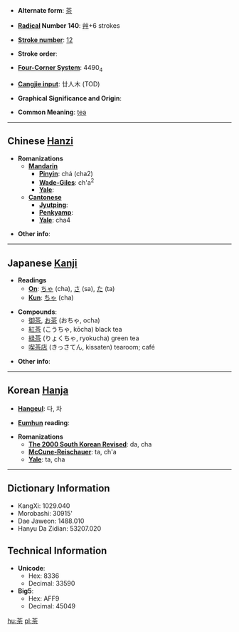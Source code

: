 * '''Alternate form''': [[茶]]

* '''[[Wiktionary:Chinese radical index| Radical]] Number 140''': [[Wiktionary:Chinese radical index 艸|艸]]+6 strokes

* '''[[Wiktionary:Chinese total strokes index|Stroke number]]''': [[Wiktionary:Chinese total strokes index 12|12]]

* '''Stroke order''': 

* '''[[Wiktionary:Chinese four corner index|Four-Corner System]]''': 4490<sub>4</sub>

* '''[[Wiktionary:Chinese Cangjie index|Cangjie input]]''': 廿人木 (TOD)

* '''Graphical Significance and Origin''': 

* '''Common Meaning''': [[tea]]

----

== Chinese [[Hanzi]] ==

* '''Romanizations'''
** '''[[Mandarin]]'''
*** '''[[Pinyin]]''': chá (cha2)
*** '''[[Wade-Giles]]''': ch'a<sup>2</sup>
*** '''[[Yale]]''': 
** '''[[Cantonese]]'''
*** '''[[Jyutping]]''':
*** '''[[Penkyamp]]''': 
*** '''[[Yale]]''': cha4

* '''Other info''': 

----

== Japanese [[Kanji]] ==

* '''Readings'''
** '''[[On]]''': [[ちゃ]] (cha), [[さ]] (sa), [[た]] (ta)
** '''[[Kun]]''': [[ちゃ]] (cha)

* '''Compounds''':
**[[御茶]], [[お茶]] (おちゃ, ocha)
**[[紅茶]] (こうちゃ, kōcha) black tea
**[[緑茶]] (りょくちゃ, ryokucha) green tea
**[[喫茶店]] (きっさてん, kissaten) tearoom; café

* '''Other info''':  

----

== Korean [[Hanja]] ==

* '''[[Hangeul]]''': 다, 차

* '''[[Eumhun]] reading''': 

* '''Romanizations'''
** '''[[The 2000 South Korean Revised Romanization|The 2000 South Korean Revised]]''': da, cha
** '''[[McCune-Reischauer]]''': ta, ch'a
** '''[[Yale]]''': ta, cha

----

== Dictionary Information ==

* KangXi: 1029.040
* Morobashi: 30915'
* Dae Jaweon: 1488.010
* Hanyu Da Zidian: 53207.020

== Technical Information ==

* '''Unicode''':
** Hex: 8336
** Decimal: 33590
* '''Big5''':
** Hex: AFF9
** Decimal: 45049

[[hu:茶]]
[[pl:茶]]